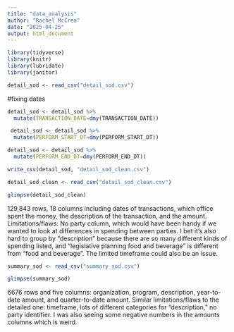 ```yaml
---
title: "data_analysis"
author: "Rachel McCrea"
date: "2025-04-25"
output: html_document
---
```

```r
library(tidyverse)  
library(knitr)      
library(lubridate) 
library(janitor)
```

```r
detail_sod <- read_csv("detail_sod.csv")
```
#fixing dates
```r
detail_sod <- detail_sod %>% 
  mutate(TRANSACTION_DATE=dmy(TRANSACTION_DATE))
```
```r
 detail_sod <- detail_sod %>% 
  mutate(PERFORM_START_DT=dmy(PERFORM_START_DT))
```
```r
detail_sod <- detail_sod %>% 
  mutate(PERFORM_END_DT=dmy(PERFORM_END_DT))
```
```r
write_csv(detail_sod, "detail_sod_clean.csv")
```


```r
detail_sod_clean <- read_csv("detail_sod_clean.csv")

glimpse(detail_sod_clean)
```
129,843 rows, 18 columns including dates of transactions, which office spent the money, the description of the transaction, and the amount. 
Limitations/flaws: No party column, which would have been handy if we wanted to look at differences in spending between parties. I bet it's also hard to group by "description" because there are so many different kinds of spending listed, and "legislative planning food and beverage" is different from "food and beverage". The limited timeframe could also be an issue. 

```r
summary_sod <- read_csv("summary_sod.csv")

glimpse(summary_sod)
```
6676 rows and five columns: organization, program, description, year-to-date amount, and quarter-to-date amount. 
Similar limitations/flaws to the detailed one: timeframe, lots of different categories for "description," no party identifier. I was also seeing some negative numbers in the amounts columns which is weird. 



